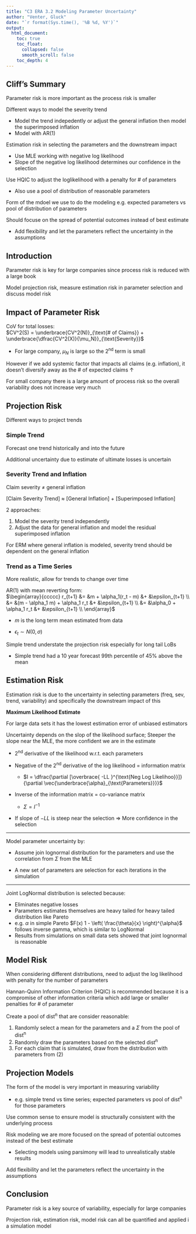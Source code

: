 ```yaml
---
title: "C3 ERA 3.2 Modeling Parameter Uncertainty"
author: "Venter, Gluck"
date: "`r format(Sys.time(), '%B %d, %Y')`"
output: 
  html_document:
    toc: true
    toc_float:
      collapsed: false
      smooth_scroll: false
    toc_depth: 4
---
```


## Cliff's Summary

Parameter risk is more important as the process risk is smaller

Different ways to model the severity trend

* Model the trend indepedently or adjust the general inflation then model the superimposed inflation
* Model with AR(1)

Estimation risk in selecting the parameters and the downstream impact

* Use MLE working with negative log likelihood
* Slope of the negative log likelihood determines our confidence in the selection

Use HQIC to adjust the loglikelihood with a penalty for # of parameters

* Also use a pool of distribution of reasonable parameters

Form of the mdoel we use to do the modeling e.g. expected parameters vs pool of distribution of parameters

Should focuse on the spread of potential outcomes instead of best estimate

* Add flexibility and let the parameters reflect the uncertainty in the assumptions

## Introduction

Parameter risk is key for large companies since process risk is reduced with a large book

Model projection risk, measure estimation risk in parameter selection and discuss model risk

## Impact of Parameter Risk

CoV for total losses:  
$CV^2(S) = \underbrace{CV^2(N)}_{\text{# of Claims}} + \underbrace{\dfrac{CV^2(X)}{\mu_N}}_{\text{Severity}}$

* For large company, $\mu_N$ is large so the 2^nd^ term is small

However if we add systemic factor that impacts all claims (e.g. inflation), it doesn't diversify away as the # of expected claims $\uparrow$

For small company there is a large amount of process risk so the overall variability does not increase very much

## Projection Risk {.tabset}

Different ways to project trends

### Simple Trend

Forecast one trend historically and into the future

Additional uncertainty due to estimate of ultimate losses is uncertain

### Severity Trend and Inflation

Claim severity $\neq$ general inflation

[Claim Severity Trend] $\approx$ [General Inflation] + [Superimposed Inflation]

2 approaches:

1) Model the severity trend independently
2) Adjust the data for general inflation and model the residual superimposed inflation

For ERM where general inflation is modeled, severity trend should be dependent on the general inflation

### Trend as a Time Series

More realistic, allow for trends to change over time

AR(1) with mean reverting form:  
$\begin{array}{ccccc}
  r_{t+1} &= &m + \alpha_1(r_t - m) &+ &\epsilon_{t+1} \\
  &= &(m - \alpha_1  m) + \alpha_1 r_t &+ &\epsilon_{t+1} \\
  &= &\alpha_0 + \alpha_1 r_t &+ &\epsilon_{t+1} \\
\end{array}$

* $m$ is the long term mean estimated from data

* $\epsilon_t \sim N(0,\sigma)$

Simple trend understate the projection risk especially for long tail LoBs

* Simple trend had a 10 year forecast 99th percentile of 45% above the mean

## Estimation Risk

Estimation risk is due to the uncertainty in selecting parameters (freq, sev, trend, variability) and specifically the downstream impact of this

**Maximum Likelihood Estimate**

For large data sets it has the lowest estimation error of unbiased estimators

Uncertainty depends on the slop of the likelihood surface; Steeper the slope near the MLE, the more confident we are in the estimate

* 2^nd^ derivative of the likelihood w.r.t. each parameters

* Negative of the 2^nd^ derivative of the log likelihood = information matrix

    * $I = \dfrac{\partial [\overbrace{ -LL }^{\text{Neg Log Likelihoo}}]}{\partial \vec{\underbrace{\alpha}_{\text{Parameters}}}}$

* Inverse of the information matrix = co-variance matrix

    * $\Sigma = I^{ -1 }$
    
* If slope of $-LL$ is steep near the selection $\Rightarrow$ More confidence in the selection

***

Model parameter uncertainty by:

* Assume join lognormal distribution for the parameters and use the correlation from $\Sigma$ from the MLE

* A new set of parameters are selection for each iterations in the simulation

***

Joint LogNormal distribution is selected because:

* Eliminates negative losses
* Parameters estimates themselves are heavy tailed for heavy tailed distribution like Pareto
* e.g. $\alpha$ in simple Pareto $F(x) 1 - \left( \frac{\theta}{x} \right)^{\alpha}$ follows inverse gamma, which is similar to LogNormal
* Results from simulations on small data sets showed that joint lognormal is reasonable

## Model Risk

When considering different distributions, need to adjust the log likelihood with penalty for the number of parameters

Hannan-Quinn Information Criterion (HQIC) is recommended because it is a compromise of other information criteria which add large or smaller penalties for # of parameter

Create a pool of dist^n^ that are consider reasonable:

1) Randomly select a mean for the parameters and a $\Sigma$ from the pool of dist^n^
2) Randomly draw the parameters based on the selected dist^n^
3) For each claim that is simulated, draw from the distribution with parameters from (2)

## Projection Models

The form of the model is very important in measuring variability

* e.g. simple trend vs time series; expected parameters vs pool of dist^n^ for those parameters

Use common sense to ensure model is structurally consistent with the underlying process

Risk modeling we are more focused on the spread of potential outcomes instead of the best estimate

* Selecting models using parsimony will lead to unrealistically stable results

Add flexibility and let the parameters reflect the uncertainty in the assumptions

## Conclusion

Parameter risk is a key source of variability, especially for large companies

Projection risk, estimation risk, model risk can all be quantified and applied i a simulation model



